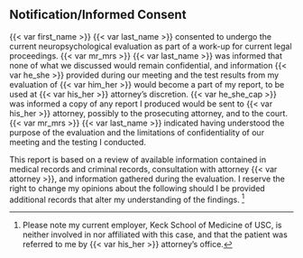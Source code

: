 ## Notification/Informed Consent

{{< var first_name >}} {{< var last_name >}} consented to undergo the current neuropsychological evaluation as part of a work-up for current legal proceedings. {{< var mr_mrs >}} {{< var last_name >}} was informed that none of what we discussed would remain confidential, and information {{< var he_she >}} provided during our meeting and the test results from my evaluation of {{< var him_her >}} would become a part of my report, to be used at {{< var his_her >}} attorney's discretion. {{< var he_she_cap >}} was informed a copy of any report I produced would be sent to {{< var his_her >}} attorney, possibly to the prosecuting attorney, and to the court. {{< var mr_mrs >}} {{< var last_name >}} indicated having understood the purpose of the evaluation and the limitations of confidentiality of our meeting and the testing I conducted.

This report is based on a review of available information contained in medical records and criminal records, consultation with attorney {{< var attorney >}}, and information gathered during the evaluation.
I reserve the right to change my opinions about the following should I be provided additional records that alter my understanding of the findings.
[^1]

[^1]: Please note my current employer, Keck School of Medicine of USC, is neither involved in nor affiliated with this case, and that the patient was referred to me by {{< var his_her >}} attorney's office.
